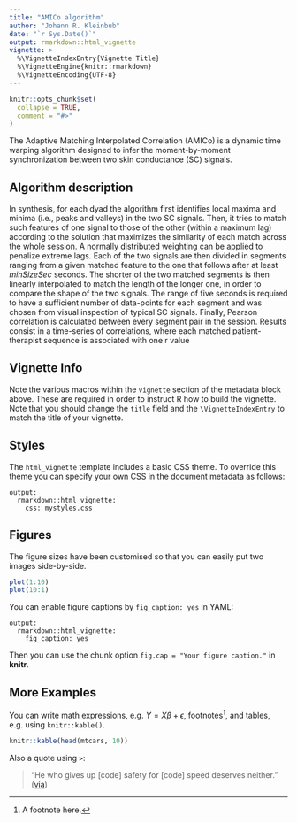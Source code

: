```yaml
---
title: "AMICo algorithm"
author: "Johann R. Kleinbub"
date: "`r Sys.Date()`"
output: rmarkdown::html_vignette
vignette: >
  %\VignetteIndexEntry{Vignette Title}
  %\VignetteEngine{knitr::rmarkdown}
  %\VignetteEncoding{UTF-8}
---
```


```r
knitr::opts_chunk$set(
  collapse = TRUE,
  comment = "#>"
)
```
The Adaptive Matching Interpolated Correlation (AMICo) is a dynamic time warping algorithm designed to infer the moment-by-moment synchronization between two skin conductance (SC) signals.

## Algorithm description
In synthesis, for each dyad the algorithm first identifies local maxima and minima (i.e., peaks and valleys) in the two SC signals. Then, it tries to match such features of one signal to those of the other (within a maximum lag) according to the solution that maximizes the similarity of each match across the whole session. 
A normally distributed weighting can be applied to penalize extreme lags.
Each of the two signals are then divided in segments ranging from a given matched feature to the one that follows after at least _minSizeSec_ seconds. The shorter of the two matched segments is then linearly interpolated to match the length of the longer one, in order to compare the shape of the two signals. The range of five seconds is required to have a sufficient number of data-points for each segment and was chosen from visual inspection of typical SC signals. Finally, Pearson correlation is calculated between every segment pair in the session. Results consist in a time-series of correlations, where each matched patient-therapist sequence is associated with one r value

## Vignette Info

Note the various macros within the `vignette` section of the metadata block above. These are required in order to instruct R how to build the vignette. Note that you should change the `title` field and the `\VignetteIndexEntry` to match the title of your vignette.

## Styles

The `html_vignette` template includes a basic CSS theme. To override this theme you can specify your own CSS in the document metadata as follows:

    output: 
      rmarkdown::html_vignette:
        css: mystyles.css

## Figures

The figure sizes have been customised so that you can easily put two images side-by-side. 

```r
plot(1:10)
plot(10:1)
```

You can enable figure captions by `fig_caption: yes` in YAML:

    output:
      rmarkdown::html_vignette:
        fig_caption: yes

Then you can use the chunk option `fig.cap = "Your figure caption."` in **knitr**.

## More Examples

You can write math expressions, e.g. $Y = X\beta + \epsilon$, footnotes^[A footnote here.], and tables, e.g. using `knitr::kable()`.

```r
knitr::kable(head(mtcars, 10))
```

Also a quote using `>`:

> "He who gives up [code] safety for [code] speed deserves neither."
([via](https://twitter.com/hadleywickham/status/504368538874703872))
